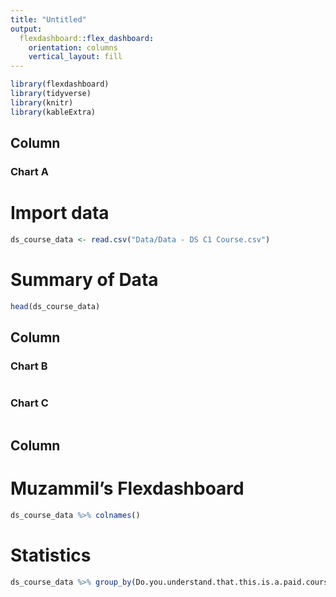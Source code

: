 ```yaml
---
title: "Untitled"
output: 
  flexdashboard::flex_dashboard:
    orientation: columns
    vertical_layout: fill
---
```


```r
library(flexdashboard)
library(tidyverse)
library(knitr)
library(kableExtra)
```

Column
-----------------------------------------------------------------------

### Chart A

# Import data

```r

ds_course_data <- read.csv("Data/Data - DS C1 Course.csv")

```

# Summary of Data
```r

head(ds_course_data)

```

Column
-----------------------------------------------------------------------

### Chart B

```r

```

### Chart C

```r

```


Column 
-----------------------------------------------------------------------
# Muzammil's Flexdashboard

```r

ds_course_data %>% colnames()

```
# Statistics



```r

ds_course_data %>% group_by(Do.you.understand.that.this.is.a.paid.course..) %>% count() %>% kable()

```


